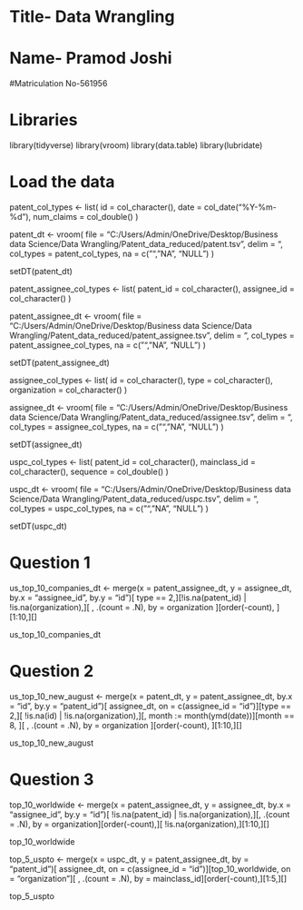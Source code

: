 # Title- Data Wrangling
# Name- Pramod Joshi
#Matriculation No-561956

# Libraries

library(tidyverse)
library(vroom)
library(data.table)
library(lubridate)

# Load the data

patent_col_types <- list(
  id         = col_character(),
  date       = col_date("%Y-%m-%d"),
  num_claims = col_double()
)

patent_dt <- vroom(
  file      = "C:/Users/Admin/OneDrive/Desktop/Business data Science/Data Wrangling/Patent_data_reduced/patent.tsv",
  delim     = "\t",
  col_types = patent_col_types,
  na        = c("", "NA", "NULL")
)

setDT(patent_dt)

patent_assignee_col_types <- list(
  patent_id   = col_character(),
  assignee_id = col_character()
)

patent_assignee_dt <- vroom(
  file      = "C:/Users/Admin/OneDrive/Desktop/Business data Science/Data Wrangling/Patent_data_reduced/patent_assignee.tsv",
  delim     = "\t",
  col_types = patent_assignee_col_types,
  na        = c("", "NA", "NULL")
)

setDT(patent_assignee_dt)

assignee_col_types <- list(
  id           = col_character(),
  type         = col_character(),
  organization = col_character()
)

assignee_dt <- vroom(
  file      = "C:/Users/Admin/OneDrive/Desktop/Business data Science/Data Wrangling/Patent_data_reduced/assignee.tsv",
  delim     = "\t",
  col_types = assignee_col_types,
  na        = c("", "NA", "NULL")
)

setDT(assignee_dt)

uspc_col_types <- list(
  patent_id    = col_character(),
  mainclass_id = col_character(),
  sequence     = col_double()
)

uspc_dt <- vroom(
  file      = "C:/Users/Admin/OneDrive/Desktop/Business data Science/Data Wrangling/Patent_data_reduced/uspc.tsv",
  delim     = "\t",
  col_types = uspc_col_types,
  na        = c("", "NA", "NULL")
)

setDT(uspc_dt)

# Question 1

us_top_10_companies_dt <- merge(x = patent_assignee_dt, y = assignee_dt, by.x = "assignee_id", by.y = "id")[
  type == 2,][!is.na(patent_id) | !is.na(organization),][
    , .(count = .N), by = organization
  ][order(-count), ][1:10,][]

us_top_10_companies_dt

# Question 2

us_top_10_new_august <- merge(x = patent_dt, y = patent_assignee_dt, by.x = "id", by.y = "patent_id")[
  assignee_dt, on = c(assignee_id = "id")
][type == 2,][
  !is.na(id) | !is.na(organization),][, month := month(ymd(date))][month == 8, ][
    , .(count = .N), by = organization
  ][order(-count), ][1:10,][]

us_top_10_new_august

# Question 3

top_10_worldwide <- merge(x = patent_assignee_dt, y = assignee_dt, by.x = "assignee_id", by.y = "id")[
  !is.na(patent_id) | !is.na(organization),][, .(count = .N), by = organization][order(-count),][
    !is.na(organization),][1:10,][]

top_10_worldwide


top_5_uspto <- merge(x = uspc_dt, y = patent_assignee_dt, by = "patent_id")[
  assignee_dt, on = c(assignee_id = "id")][top_10_worldwide, on = "organization"][
    , .(count = .N), by = mainclass_id][order(-count),][1:5,][]

top_5_uspto
